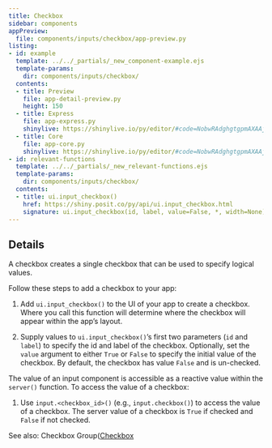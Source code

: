 ```yaml
---
title: Checkbox
sidebar: components
appPreview:
  file: components/inputs/checkbox/app-preview.py
listing:
- id: example
  template: ../../_partials/_new_component-example.ejs
  template-params:
    dir: components/inputs/checkbox/
  contents:
  - title: Preview
    file: app-detail-preview.py
    height: 150
  - title: Express
    file: app-express.py
    shinylive: https://shinylive.io/py/editor/#code=NobwRAdghgtgpmAXAAjFADugdOgnmAGlQGMB7CAFzkqVQGJkAxASQA0BZAURQCU4B3AE4BLKsigBncRGScAHukFwJUjOgA6EAGaDSMZBIAWwiLmTCY6UoIrIAgpiJKIAEziCiAV2GbNagPreyAC8yN44UADmcP5aADbeLgAUmshpYcJYJuieFP7EhnDEANYARqRyKWAFRWUV6oTIDQDChSXlcg1EjFBxEnAAlER0ADwjqenhpLk5ed5VAG69nnANQ5oDvq5wWgbuC+5J2blE0xSzRP0qwuQDiBNpAALOboJY3g-IbrtLCXBJd0+6WQSgonkEMmOFCwNXaFQBWzUIXsmCSAW8l327k2EEaYAouHQCBQ+LgcgoYAAvgBdIA
  - title: Core
    file: app-core.py
    shinylive: https://shinylive.io/py/editor/#code=NobwRAdghgtgpmAXAAjFADugdOgnmAGlQGMB7CAFzkqVQDMAnUmZAZwAsBLCXZTmdKQYVkAQUxEG1ACZwGRAK6cAOhFUZ0AfSXIAvMiU4oAczia6AGyXSAFKuQODnLN3QKKm4uzjEA1gCNSAA87MC8fAODlQmRogGFvP0Cg6KIAMSgLVjgASiIAYgAeQvtHQ1J3Nw8lUIA3TIU4aLzVHNVVWTo2OVq5G1d3IgqKKqJs1lZOchzEUocAASkIWQYsJTnkTuR6qzgbGY3HZCkKBQYIPggqrHCk4P326Ew9MUwbDW1OMZ65NogYsAUXDoBAoQFwIIUMAAXwAukA
- id: relevant-functions
  template: ../../_partials/_new_relevant-functions.ejs
  template-params:
    dir: components/inputs/checkbox/
  contents:
  - title: ui.input_checkbox()
    href: https://shiny.posit.co/py/api/ui.input_checkbox.html
    signature: ui.input_checkbox(id, label, value=False, *, width=None)
---
```


:::{#example}
:::

:::{#relevant-functions}
:::

## Details

A checkbox creates a single checkbox that can be used to specify logical values.

Follow these steps to add a checkbox to your app:

  1. Add `ui.input_checkbox()` to the UI of your app to create a checkbox. Where you call this function will determine where the checkbox will appear within the app's layout.

  2. Supply values to `ui.input_checkbox()`'s first two parameters (`id` and `label`) to specify the id and label of the checkbox. Optionally, set the `value` argument to either `True` or `False` to specify the initial value of the checkbox. By default, the checkbox has value `False` and is un-checked.

The value of an input component is accessible as a reactive value within the `server()` function. To access the value of a checkbox:

  1. Use `input.<checkbox_id>()` (e.g., `input.checkbox()`) to access the value of a checkbox. The server value of a checkbox is `True` if checked and `False` if not checked.

See also: Checkbox Group([Checkbox](checkbox.qmd)
